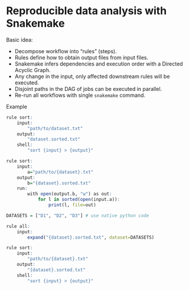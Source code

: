 # Reproducible data analysis with Snakemake

Basic idea:

* Decompose workflow into "rules" (steps).
* Rules define how to obtain output files from input files.
* Snakemake infers dependencies and execution order with a Directed Acyclic Graph.
* Any change in the input, only affected downstream rules will be executed.
* Disjoint paths in the DAG of jobs can be executed in parallel.
* Re-run all workflows with single `snakemake` command.
 
Example

```r
rule sort:
    input:
        "path/to/dataset.txt"
    output:
        "dataset.sorted.txt"
    shell:
        "sort {input} > {output}"
```

```r
rule sort:
    input:
        a="path/to/{dataset}.txt"
    output:
        b="{dataset}.sorted.txt"
    run:
        with open(output.b, "w") as out:
            for l in sorted(open(input.a)):
                print(l, file=out)
```

```r
DATASETS = ["D1", "D2", "D3"] # use native python code

rule all:
    input:
        expand("{dataset}.sorted.txt", dataset=DATASETS)

rule sort:
    input:
        "path/to/{dataset}.txt"
    output:
        "{dataset}.sorted.txt"
    shell:
        "sort {input} > {output}"
```
